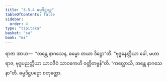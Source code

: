 ```yaml
---
title: "3.5.4 ဓမ္မဒိဋ္ဌပဉှ"
tableOfContents: false
sidebar:
  order: 4
type: "tipitaka"
basket: "su"
book: "mi"
---
```



<DynamicBreadcrumb />

<Division number="76" book="mi" e="ch" v="28">

<Paragraph number="369" book="mi">
ရာဇာ အာဟ—  “ဘန္တေ နာဂသေန, ဓမ္မော တယာ ဒိဋ္ဌော”တိ. “ဗုဒ္ဓနေတ္တိယာ ခေါ, မဟာရာဇ, ဗုဒ္ဓပညတ္တိယာ ယာဝဇီဝံ သာဝကေဟိ ဝတ္တိတဗ္ဗန်”တိ.
</Paragraph>

<Paragraph number="370" book="mi">
“ကလ္လောသိ, ဘန္တေ နာဂသေနာ”တိ.

</Paragraph>
</Division>

<Paragraph number="371" type="center" book="mi">
ဓမ္မဒိဋ္ဌပဉှော စတုတ္ထော.
</Paragraph>